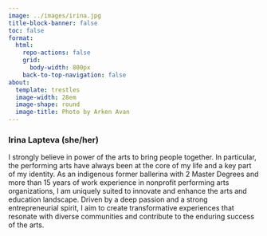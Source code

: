 ```yaml
---
image: ../images/irina.jpg
title-block-banner: false
toc: false
format:
  html:
    repo-actions: false
    grid:
      body-width: 800px
    back-to-top-navigation: false
about:
  template: trestles
  image-width: 28em
  image-shape: round
  image-title: Photo by Arken Avan
---
```


### Irina Lapteva (she/her) {.center}

I strongly believe in power of the arts to bring people together. In particular, the performing arts have always been at the core of my life and a key part of my identity. As an indigenous former ballerina with 2 Master Degrees and more than 15 years of work experience in nonprofit performing arts organizations, I am uniquely suited to innovate and enhance the arts and education landscape. Driven by a deep passion and a strong entrepreneurial spirit, I aim to create transformative experiences that resonate with diverse communities and contribute to the enduring success of the arts.
